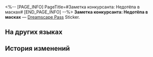 <%-- [PAGE_INFO]
PageTitle=#Заметка конкурсанта: Недотёпа в масках#
[END_PAGE_INFO] --%>
{{Предмет Инфобокс
|id          = 223912
|Изображение = Dreamscape Pass Sticker Text.png
|Тип         = Dreamscape Pass Sticker
|Тип2        = Это были лучшие времена Stickers
|Инвентарь   = 
|Редкость    = 4
|Эффект      = 
|Описание    = Пронумерованные наклейки, используемые для украшения дневника сновидений. Бывают самыми разными.
|Источник1   = [[Завершите любой этап-пасхалку после отборочных состязаний]]
}}
{{Описание|«Я знаю, что не смогу победить... Но победа никогда не была моей целью. Я получаю удовольствие от того, что создаю другим препятствия на пути к победе!»}}
'''Заметка конкурсанта: Недотёпа в масках''' — [[Dreamscape Pass]] Sticker.

==На других языках==
{{На других языках
|en   = Masked Fool Contestant's Note
|zhs  = 假面愚者的参赛留言
|zht  = 假面愚者的參賽留言
|ja   = 仮面の愚者の参加メッセージ
|ko   = 가면의 우인의 참가 메시지
|es   = Nota de un participante de los Bufones Enmascarados
|fr   = Note d'un candidat des Fous masqués
|ru   = Заметка конкурсанта: Недотёпа в масках
|th   = ข้อความผู้เข้าแข่ง "Masked Fools"
|vi   = Tin Nhắn Tham Gia Của Kẻ Ngốc Đeo Mặt Nạ
|de   = Notiz einer Teilnehmerin von den Maskierten Narren
|id   = Catatan Kontestan Masked Fool
|pt   = Nota do Participante Mascarado
}}

==История изменений==
{{История изменений|3.5}}
